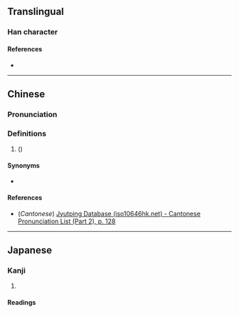 {{character info}}
==Translingual==

===Han character===
{{Han char|rn=75|rad=木|as=07|sn=11|four=|canj=DHAP,XDHAP|ids=⿰木皂}}

====References====
* {{Han ref|kx=0528.190|dkj=14839|dj=0917.070|hdz=21216.040|uh=688D|ud=26765}}

----

==Chinese==
{{zh-forms}}

===Pronunciation===
{{zh-pron
|m=zào
|c=zou6
|mc=
|oc=
|ma=
|cat=pn
}}

===Definitions===
{{zh-hanzi}}

# {{lb|zh|archaic}} {{vern|Chinese honey locust}} ({{taxlink|Gleditsia sinensis|species|ver=190417}})

====Synonyms====
* {{l|zh|皂莢}}

====References====
* (''Cantonese'') [http://www.iso10646hk.net/jp/document/download.jsp Jyutping Database (iso10646hk.net) - Cantonese Pronunciation List (Part 2), p. 128]

----

==Japanese==

===Kanji===
{{ja-kanji|grade=|rs=木07}}

# {{rfdef|ja|sort=木07}}

====Readings====
{{ja-readings
|goon=ぞう<ざう
|kanon=そう<さう
|kun=さいかち-}}